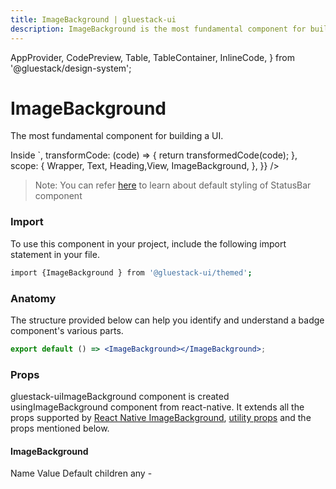 ```yaml
---
title: ImageBackground | gluestack-ui
description: ImageBackground is the most fundamental component for building a UI. It is a common feature request from developers familiar with the web is background-image.
---
```


  AppProvider,
  CodePreview,
  Table,
  TableContainer,
  InlineCode,
} from '@gluestack/design-system';

<Meta title="ui/React Native Components/ImageBackground" />

# ImageBackground

The most fundamental component for building a UI.

<AppProvider>
  <CodePreview
    showComponentRenderer={true}
    showArgsController={false}
    metaData={{
      code: `
      <View h="$96" w="$96">
      <ImageBackground
        source={{ uri: 'https://legacy.reactjs.org/logo-og.png' }}
        style={{ flex: 1, justifyContent: 'center' }}
      >
        <Text
          color="$white"
          fontSize={42}
          lineHeight={84}
          fontWeight="$bold"
          textAlign="center"
          backgroundColor="#000000c0"
        >
          Inside
        </Text>
      </ImageBackground>
    </View>
`,
      transformCode: (code) => {
        return transformedCode(code);
      },
      scope: {
        Wrapper,
        Text,
        Heading,View,
       ImageBackground,
      },
    }}
  />
</AppProvider>

<br />

> Note: You can refer [here](https://github.com/gluestack/gluestack-ui/tree/main/packages/themed/src/components/ImageBackground/styled-components) to learn about default styling of StatusBar component

### Import

To use this component in your project, include the following import statement in your file.

```bash
import {ImageBackground } from '@gluestack-ui/themed';
```

### Anatomy

The structure provided below can help you identify and understand a badge component's various parts.

```jsx
export default () => <ImageBackground></ImageBackground>;
```

### Props

gluestack-uiImageBackground component is created usingImageBackground component from react-native. It extends all the props supported by [React Native ImageBackground](https://reactnative.dev/docs/ImageBackground#props), [utility props](/ui/docs/styling/utility-and-sx-props) and the props mentioned below.

#### ImageBackground

<AppProvider>
  <TableContainer>
    <Table>
      <Table.THead>
        <Table.TR>
          <Table.TH>
            <Table.TText>Name</Table.TText>
          </Table.TH>
          <Table.TH>
            <Table.TText>Value</Table.TText>
          </Table.TH>
          <Table.TH>
            <Table.TText>Default</Table.TText>
          </Table.TH>
        </Table.TR>
      </Table.THead>
      <Table.TBody>
        <Table.TR>
          <Table.TD>
            <Table.TText>
              <InlineCode>children</InlineCode>
            </Table.TText>
          </Table.TD>
          <Table.TD>
            <Table.TText>any</Table.TText>
          </Table.TD>
          <Table.TD>
            <Table.TText>-</Table.TText>
          </Table.TD>
        </Table.TR>
      </Table.TBody>
    </Table>
  </TableContainer>
</AppProvider>
